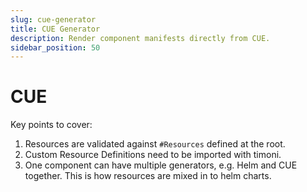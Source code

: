 ```yaml
---
slug: cue-generator
title: CUE Generator
description: Render component manifests directly from CUE.
sidebar_position: 50
---
```


# CUE

Key points to cover:

1. Resources are validated against `#Resources` defined at the root.
2. Custom Resource Definitions need to be imported with timoni.
3. One component can have multiple generators, e.g. Helm and CUE together.  This
is how resources are mixed in to helm charts.
